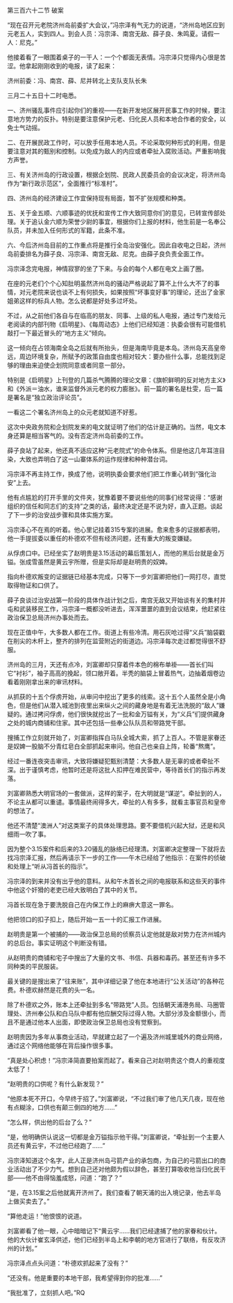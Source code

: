 

第三百六十二节 破案

“现在召开元老院济州岛前委扩大会议，”冯宗泽有气无力的说道，“济州岛地区应到元老五人，实到四人。到会人员：冯宗泽、南宫无敌、薛子良、朱鸣夏。请假一人：尼克。”

他接着看了一眼围着桌子的一干人：一个个都面无表情。冯宗泽只觉得内心很是苦涩。他拿起刚刚收到的电报，读了起来：

济州前委：冯、南宫、薛、尼并转北上支队支队长朱

三月二十五日十二时电悉。

一、济州骚乱事件应引起你们的重视――在新开发地区展开民事工作的时候，要注意地方势力的反扑。特别是要注意保护元老、归化民人员和本地合作者的安全，以免士气动摇。

二、在开展民政工作时，可以放手任用本地人员。不论采取何种形式的利用，但是要注意对其的甄别和控制。以免成为敌人的内应或者牵扯入腐败活动。严重影响我方声誉。

三、有关济州岛的行政设置，根据企划院、民政人民委员会的会议决定，将济州岛作为“新行政示范区”，全面推行“标准村”。

四、济州岛的经济建设工作宜保持现有局面，暂不扩张规模和种类。

五、关于金五顺、六顺事迹的优抚和宣传工作大致同意你们的意见，已转宣传部处理。关于追认金六顺为荣誉少尉的事宜，根据你们上报的材料，他生前是一名奉公队员，并未加入任何形式的军籍，此条不准。

六、今后济州岛目前的工作重点将是推行全岛治安强化。因此自收电之日起，济州岛前委排名为薛子良、冯宗泽、南宫无敌、尼克。由薛子良负责全面工作。

冯宗泽念完电报，神情寂寥的坐了下来。与会的每个人都在电文上画了圈。

在座的元老们个个心知肚明虽然济州岛的骚动严格说起了算不上什么大不了的事情，对元老院来说也谈不上有何损失，如果按照“坏事变好事”的理论，还出了金家姐弟这样的标兵人物。怎么说都是好处多过坏处。

不过，从之前他们各自与在临高的朋友、同事、上级的私人电报，通过专门发给元老阅读的内部刊物《启明星》、《每周动态》上他们已经知道：执委会很有可能借机敲打一下最近冒头的“地方主义”倾向。

这一倾向在占领海南全岛之后就有所抬头，但是海南毕竟是本岛。济州岛天高皇帝远，周边环境复杂，所赋予的政策自由度也相对较大：要办些什么事，总能找到足够的理由来迫使企划院同意或者同意一部分。

特别是《启明星》上刊登的几篇杀气腾腾的理论文章：《旗帜鲜明的反对地方主义》和《外派＝油水，谁来监督外派元老的权力膨胀》。前一篇的署名是杜雯，后一篇是署名是“独立政治评论员”。

一看这二个署名济州岛上的众元老就知道不好惹。

这次中央政务院和企划院发来的电文就证明了他们的估计是正确的。当然，电文本身还算是相当客气的。没有否定济州岛前委的工作。

薛子良站了起来，他还真不适应这种“元老院式”的命令体系。但是他这几年耳渲目染，大致也弄明白了这一山寨体系的运作规律和种种潜台词。

冯宗泽不再主持工作，换成了他，说明执委会要求他们把工作重心转到“强化治安”上去。

他有点尴尬的打开手里的文件夹，犹豫着要不要说些他的同事们经常说得：“感谢组织的信任和同志们的支持”之类的话，最终决定还是不说为好，直入正题。谈起了下一步的治安战步骤和具体实施方案。

冯宗泽心不在焉的听着。他心里记挂着315专案的进展。愈来愈多的证据都表明，他一手提拔委以重任的朴德欢不但有经济问题，还有重大的叛变嫌疑。

从俘虏口中。已经坐实了赵明贵是3.15活动的幕后策划人，而他的黑后台就是金万镒。张成雪虽然是黄云宇所赠，但是实际却是赵明贵的奴婢。

指向朴德欢叛变的证据链已经基本完成，只等下一步刘富卿把他们一网打尽，直觉取得物证和口供了。

薛子良谈过治安战第一阶段的具体作战计划之后，南宫无敌又开始谈有关的集村并屯和武装移民工作，冯宗泽一概都没听进去，浑浑噩噩的直到会议结束，他赶紧往政治保卫总局济州办事处而去。

现在正值中午，大多数人都在工作。街道上有些冷清。用石灰呛过得“义兵”脑袋戳在削尖的木杆上，整齐的排列在监营附近的街道边。冯宗泽每次走过都觉得很不舒服。

济州岛的三月，天还有点冷，刘富卿却只穿着件本色的棉布单褂――首长们叫它“衬衫”，袖子高高的挽起，领口敞开着。半秃的脑袋上冒着热气，边抽着烟卷边看着刚刚拿出来的审讯材料。

从抓获的十五个俘虏开始，从审问中挖出了更多的线索。这十五个人虽然全是小角色，但是他们从潜入城池到夜里出来纵火之间的藏身地是有着无法洗脱的“敌人”嫌疑的。通过拷问俘虏，他们很快就挖出了一批和金万镒有关，为“义兵”们提供藏身之处的城内商铺和住家。其中还包括一些奉公队队员和带路党干部。

搜捕工作立刻就开始了，刘富卿指挥白马队全城大索，抓了上百人。不管是家眷还是奴婢一股脑不分青红皂白全部抓起来审问。他自己也亲自上阵，轮番“熬鹰”。

经过一番连夜突击审讯，大致将嫌疑犯甄别清楚：大多数人是无辜的或者牵扯不深。出于谨慎考虑，他暂时还是将这批人扣押在难民营中，等待首长们的指示再发落。

刘富卿熟悉大明官场的一套做派，这样的案子，在大明就是“谋逆”。牵扯到的人，不论主从都可以重谴。事情最终闹得多大，牵扯的人有多多，就看主事官员和皇帝的想法了。

他还不清楚“澳洲人”对这类案子的具体处理思路。要不要借机兴起大狱，还是和风细雨一吹了事。

因为整个3.15案件和后来的3.20骚乱的脉络已经理清。刘富卿决定整理一下就将去找冯宗泽汇报，然后再请示下一步的工作――午木已经给了他指示：在案件的侦破和处理上“听从冯首长的指示”。

冯宗泽的到来并没有出乎他的意料。从和午木首长之间的电报联系和这些天的事件中他这个奸猾的老吏已经大致明白了其中的关节。

冯首长现在急于要洗脱自己在内保工作上的麻痹大意这一罪名。

他把领口的扣子扣上，随后开始一五一十的汇报工作进展。

赵明贵是第一个被捕的――政治保卫总局的侦察员认定他就是敌对势力在济州城内的总后台。事实证明这个判断没有错。

从赵明贵的商铺和宅子中搜出了大量的文书、书信、兵器和毒药。甚至还有许多不同种类的平民服装。

最关键的是搜出来了“往来账”，其中详细记录了他在本地进行“公关活动”的各种花费。朴德欢赫然是花费的头一名。

除了朴德欢之外，账本上还牵扯到多名“带路党”人员。包括朝天浦港务局、马圈管理处、济州奉公队和白马队中都有他应酬交际过得人物。大部分涉及金额很小，而且不是通过他本人出面，即使政治保卫总局也没有觉察到。

赵明贵因为多年从事商业活动，早就建立起了一个遍及济州城里城外的商业网络，通过这个网络他能够在背后操作很多事。

“真是处心积虑！”冯宗泽简直要拍案而起了。看来自己对赵明贵这个商人的重视度太低了！

“赵明贵的口供呢？有什么新发现？”

“他原本死不开口，今早终于招了。”刘富卿说，“不过我们审了他几天几夜，现在他有点糊涂，口供也有颠三倒四的地方……”

“怎么样，供出他的后台了么？”

“是，他明确供认说这一切都是金万镒指示他干得。”刘富卿说，“牵扯到一个主要人员还有黄云宇，不过他已经跑了……”

冯宗泽知道这个名字，此人正是济州岛弓箭产业的承包商，为自己的弓箭出口的商业活动出了不少力气。想到自己还对他颇为假以辞色，甚至打算吸收他当归化民干部――他不由得恼羞成怒，问道：“跑了？”

“是，在3.15案之后他就离开济州了。我们查看了朝天浦的出入境记录，他去半岛上做买卖去了。”

“算他走运！”他恨恨的说道。

刘富卿看了他一眼，心中暗暗记下“黄云宇……我们已经逮捕了他的家眷和伙计。他的大伙计崔玄泽供述，他们已经到半岛上和李朝的地方官进行了联络，有反攻济州的计划。”

冯宗泽点点头问道：“朴德欢抓起来了没有？”

“还没有。他是重要的本地干部，我希望得到你的批准……”

“我批准了，立刻抓人吧。”RQ

